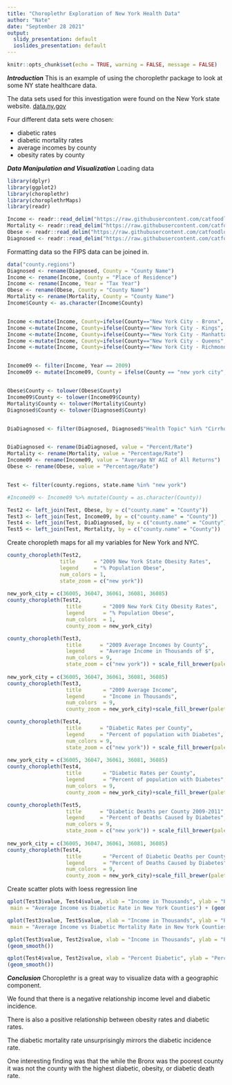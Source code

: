 ```yaml
---
title: "Choroplethr Exploration of New York Health Data"
author: "Nate"
date: "September 28 2021"
output:
  slidy_presentation: default
  ioslides_presentation: default
---
```

```r
knitr::opts_chunk$set(echo = TRUE, warning = FALSE, message = FALSE)
```

***Introduction***
This is an example of using the choroplethr package to look at some NY state healthcare data.

The data sets used for this investigation were found on the New York state website. [data.ny.gov](https://data.ny.gov/browse?category=Health&utf8=%E2%9C%93)  

Four different data sets were chosen:


* diabetic rates
* diabetic mortality rates 
* average incomes by county
* obesity rates by county

***Data Manipulation and Visualization***
Loading data
```r
library(dplyr)
library(ggplot2)
library(choroplethr)
library(choroplethrMaps)
library(readr)

Income <- readr::read_delim("https://raw.githubusercontent.com/catfoodlover/Data607/main/Income.csv", delim = ';', show_col_types = FALSE)
Mortality <- readr::read_delim("https://raw.githubusercontent.com/catfoodlover/Data607/main/Mortality.csv", delim = ';', show_col_types = FALSE)
Obese <- readr::read_delim("https://raw.githubusercontent.com/catfoodlover/Data607/main/Obese.csv", delim = ';', show_col_types = FALSE)
Diagnosed <- readr::read_delim("https://raw.githubusercontent.com/catfoodlover/Data607/main/Diagnosed.csv", delim = ';', show_col_types = FALSE)

```

Formatting data so the FIPS data can be joined in.
```r
data("county.regions")
Diagnosed <- rename(Diagnosed, County = "County Name")
Income <- rename(Income, County = "Place of Residence")
Income <- rename(Income, Year = "Tax Year")
Obese <- rename(Obese, County = "County Name")
Mortality <- rename(Mortality, County = "County Name")
Income$County <- as.character(Income$County)


Income <-mutate(Income, County=ifelse(County=="New York City - Bronx", "Bronx", County))
Income <-mutate(Income, County=ifelse(County=="New York City - Kings", "Kings", County))
Income <-mutate(Income, County=ifelse(County=="New York City - Manhattan", "New York", County))
Income <-mutate(Income, County=ifelse(County=="New York City - Queens", "Queens", County))
Income <-mutate(Income, County=ifelse(County=="New York City - Richmond", "Richmond", County))


Income09 <- filter(Income, Year == 2009)
Income09 <- mutate(Income09, County = ifelse(County == "new york city", "new york", County))


Obese$County <- tolower(Obese$County)
Income09$County <- tolower(Income09$County)
Mortality$County <- tolower(Mortality$County)
Diagnosed$County <- tolower(Diagnosed$County)


DiaDiagnosed <- filter(Diagnosed, Diagnosed$"Health Topic" %in% "Cirrhosis/Diabetes Indicators")


DiaDiagnosed <- rename(DiaDiagnosed, value = "Percent/Rate")
Mortality <- rename(Mortality, value = "Percentage/Rate")
Income09 <- rename(Income09, value = "Average NY AGI of All Returns")
Obese <- rename(Obese, value = "Percentage/Rate")


Test <- filter(county.regions, state.name %in% "new york")

#Income09 <- Income09 %>% mutate(County = as.character(County))

Test2 <- left_join(Test, Obese, by = c("county.name" = "County"))
Test3 <- left_join(Test, Income09, by = c("county.name" = "County"))
Test4 <- left_join(Test, DiaDiagnosed, by = c("county.name" = "County"))
Test5 <- left_join(Test, Mortality, by = c("county.name" = "County"))

```

Create choropleth maps for all my variables for New York and NYC.

```r
county_choropleth(Test2,
                 title      = "2009 New York State Obesity Rates",
                 legend     = "% Population Obese",
                 num_colors = 1,
                 state_zoom = c("new york"))
                 
new_york_city = c(36005, 36047, 36061, 36081, 36085)
county_choropleth(Test2,
                   title       = "2009 New York City Obesity Rates",
                   legend      = "% Population Obese",
                   num_colors  = 1,
                   county_zoom = new_york_city)

county_choropleth(Test3,
                   title      = "2009 Average Incomes by County",
                   legend     = "Average Income in Thousands of $",
                   num_colors = 9,
                   state_zoom = c("new york")) + scale_fill_brewer(palette=2)
                   
new_york_city = c(36005, 36047, 36061, 36081, 36085)
county_choropleth(Test3,
                   title       = "2009 Average Income",
                   legend      = "Income in Thousands",
                   num_colors  = 9,
                   county_zoom = new_york_city)+scale_fill_brewer(palette=2)

county_choropleth(Test4,
                   title      = "Diabetic Rates per County",
                   legend     = "Percent of population with Diabetes",
                   num_colors = 9,
                   state_zoom = c("new york")) + scale_fill_brewer(palette=3)
                   
new_york_city = c(36005, 36047, 36061, 36081, 36085)
county_choropleth(Test4,
                   title       = "Diabetic Rates per County",
                   legend      = "Percent of population with Diabetes",
                   num_colors  = 9,
                   county_zoom = new_york_city)+scale_fill_brewer(palette=3)

county_choropleth(Test5,
                   title      = "Diabetic Deaths per County 2009-2011",
                   legend     = "Percent of Deaths Caused by Diabetes",
                   num_colors = 9,
                   state_zoom = c("new york")) + scale_fill_brewer(palette=4)
                   
new_york_city = c(36005, 36047, 36061, 36081, 36085)
county_choropleth(Test4,
                   title       = "Percent of Diabetic Deaths per County",
                   legend      = "Percent of Deaths Caused by Diabetes",
                   num_colors  = 9,
                   county_zoom = new_york_city)+scale_fill_brewer(palette=4)
```

Create scatter plots with loess regression line

```r
qplot(Test3$value, Test4$value, xlab = "Income in Thousands", ylab = "Percent Diabetic",
 main = "Average Income vs Diabetic Rate in New York Counties") + (geom_smooth())

qplot(Test3$value, Test5$value, xlab = "Income in Thousands", ylab = "Percent of Deaths attributed to Diabetes",
 main = "Average Income vs Diabetic Mortality Rate in New York Counties") + (geom_smooth())

qplot(Test3$value, Test2$value, xlab = "Income in Thousands", ylab = "Percent Obese",main = "Average Income vs Obese Rate in New York Counties") +
(geom_smooth())

qplot(Test4$value, Test2$value, xlab = "Percent Diabetic", ylab = "Percent Obese",main = "Percent Diabetic vs Percent Obese") +
(geom_smooth())
```





***Conclusion***
Choroplethr is a great way to visualize data with a geographic component.

We found that there is a negative relationship income level and diabetic incidence.

There is also a positive relationship between obesity rates and diabetic rates.  

The diabetic mortality rate unsurprisingly mirrors the diabetic incidence rate.  

One interesting finding was that the while the Bronx was the poorest county it was not the county with the highest diabetic, obesity, or diabetic death rate.


